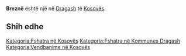 {{Fshat në 
 | Emri                = Breznë
 | EmriAlt                = 
 | NAME_SHORT_FORM=      
 | NAME_GENERIC=      
 | NAME_SORT_NAME_RO=      BREZNE
 | FULL_NAME_RO = Breznë
 | FULL_NAME_ND_RO=Brezne
 | SORT_NAME_RG=BREZNE
 | FULL_NAME_RG=Breznë
 | FULL_NAME_ND_RG=Brezne
 | SRP_NAME_SHORT_FORM=      
 | SRP_NAME_GENERIC=      
 | SRP_NAME_SORT_NAME_RO=      
 | SRP_FULL_NAME_RO = 
 | SRP_FULL_NAME_ND_RO=
 | SRP_SORT_NAME_RG=
 | SRP_FULL_NAME_RG=
 | SRP_FULL_NAME_ND_RG=
 | Emri (Rasa dhanore) = 
 | Figura              = 
 | Shteti              = Kosovo
 | Komuna              = Dragash
 | Kodi postar         = 
 | Sipërfaqja          = 

 | Popullsia           = 

 | Regj. i popullsisë  = 
 | Dend. e popullsisë  = 
 | Faqja zyrtare       = 
 <!--- Koordinatat ----> 
 | Gjerësia            = 42.123333
 | Gjatësia            = 20.6325
 | Lartësia            = 
}}
'''Breznë''' është një [[]] në [[Dragash]] të [[Kosovës]].

<!-- == Gjeografia == -->
<!-- == Historia == -->
<!-- == Demografia == -->
== Shih edhe ==
{{Komuna Dragash}}
{{Kosovo-Administrata-Cung}}

[[Kategoria:Fshatra në Kosovës]]
[[Kategoria:Fshatra në Kommunes Dragash]]
[[Kategoria:Vendbanime në Kosovës]]